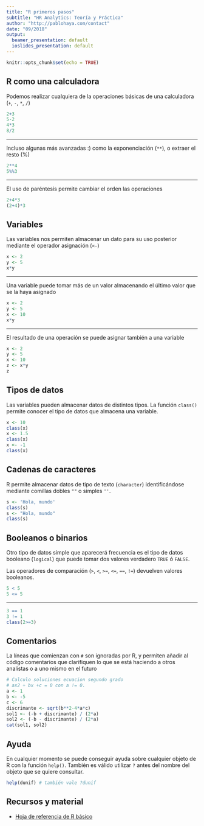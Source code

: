 ```yaml
---
title: "R primeros pasos"
subtitle: "HR Analytics: Teoría y Práctica"
author: "http://pablohaya.com/contact"
date: "09/2018"
output:
  beamer_presentation: default
  ioslides_presentation: default
---
```


```r
knitr::opts_chunk$set(echo = TRUE)
```

## R como una calculadora {.smaller}

Podemos realizar cualquiera de la operaciones básicas de una calculadora (`+`, `-`, `*`, `/`)

```r
2+3
5-2
4*3
8/2
```

---

Incluso algunas más avanzadas :) como la exponenciación (`**`), o extraer el resto (%)

```r
2**4
5%%3
```

---

El uso de paréntesis permite cambiar el orden las operaciones 

```r
2+4*3
(2+4)*3
```

## Variables

Las variables nos permiten almacenar un dato para su uso posterior mediante el operador asignación (`<-`)

```r
x <- 2
y <- 5
x*y
```

---

Una variable puede tomar más de un valor almacenando el último valor que se la haya asignado

```r
x <- 2
y <- 5
x <- 10
x*y
```

---

El resultado de una operación se puede asignar también a una variable

```r
x <- 2
y <- 5
x <- 10
z <- x*y
z
```

## Tipos de datos {.smaller}

Las variables pueden almacenar datos de distintos tipos. La función `class()` permite conocer el tipo de datos que almacena una variable. 

```r
x <- 10
class(x)
x <- 1.5
class(x)
x <- -1
class(x)
```
## Cadenas de caracteres

R permite almacenar datos de tipo de texto (`character`) identificándose mediante comillas dobles `""` o simples `''`.

```r
s <- 'Hola, mundo'
class(s)
s <- "Hola, mundo"
class(s)
```

## Booleanos o binarios

Otro tipo de datos simple que aparecerá frecuencia es el tipo de datos booleano (`logical`) que puede tomar dos valores verdadero `TRUE` ó `FALSE`. 

Las operadores de comparación (`>`, `<`, `>=`, `<=`, `==`, `!=`) devuelven valores booleanos.

```r
5 < 5
5 <= 5
```

---

```r
3 == 1
3 != 1
class(2>=3)
```

## Comentarios

La líneas que comienzan con `#` son ignoradas por R, y permiten añadir al código comentarios que clarifiquen lo que se está haciendo a otros analistas o a uno mismo en el futuro  

```r
# Calculo soluciones ecuacion segundo grado
# ax2 + bx +c = 0 con a != 0.
a <- 1
b <- -5
c <- 6
discrimante <- sqrt(b**2-4*a*c)
sol1 <- (-b + discrimante) / (2*a)
sol2 <- (-b - discrimante) / (2*a)
cat(sol1, sol2)
```

## Ayuda

En cualquier momento se puede conseguir ayuda sobre cualquier objeto de R con la función `help()`. También es válido utilizar `?` antes del nombre del objeto que se quiere consultar.

```r
help(dunif) # también vale ?dunif
```

## Recursos y material

* [Hoja de referencia de R básico](http://github.com/rstudio/cheatsheets/raw/master/base-r.pdf)